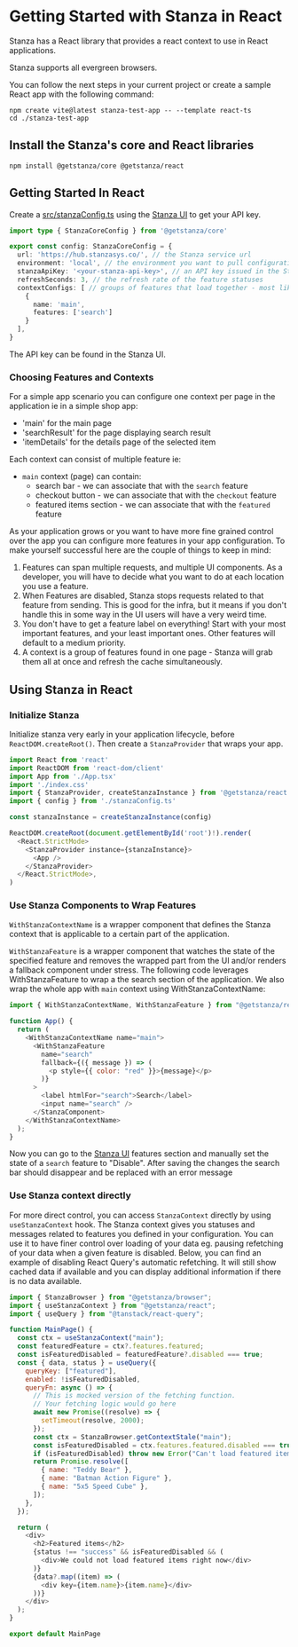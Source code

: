 # Getting Started with Stanza in React

Stanza has a React library that provides a react context to use in React applications.

Stanza supports all evergreen browsers.

You can follow the next steps in your current project or create a sample React app with the following command:

```shell
npm create vite@latest stanza-test-app -- --template react-ts
cd ./stanza-test-app
```

## Install the Stanza's core and React libraries
```shell
npm install @getstanza/core @getstanza/react
```

## Getting Started In React

Create a [src/stanzaConfig.ts](../javascript/stanzaconfig) using the [Stanza UI](https://ui.stanzasys.co) to get your API key.

```ts
import type { StanzaCoreConfig } from '@getstanza/core'

export const config: StanzaCoreConfig = {
  url: 'https://hub.stanzasys.co/', // the Stanza service url
  environment: 'local', // the environment you want to pull configurations for
  stanzaApiKey: '<your-stanza-api-key>', // an API key issued in the Stanza UI
  refreshSeconds: 3, // the refresh rate of the feature statuses
  contextConfigs: [ // groups of features that load together - most likely, your app's pages or routes
    {
      name: 'main',
      features: ['search']
    }
  ],
}
```

The API key can be found in the Stanza UI.

### Choosing Features and Contexts

For a simple app scenario you can configure one context per page in the application ie in a simple shop app:
* 'main' for the main page
* 'searchResult' for the page displaying search result
* 'itemDetails' for the details page of the selected item

Each context can consist of multiple feature ie:
* `main` context (page) can contain:
  * search bar - we can associate that with the `search` feature
  * checkout button - we can associate that with the `checkout` feature
  * featured items section - we can associate that with the `featured` feature

As your application grows or you want to have more fine grained control over the app you can configure more features in your app configuration. To make yourself successful here are the couple of things to keep in mind:
1. Features can span multiple requests, and multiple UI components. As a developer, you will have to decide what you want to do at each location you use a feature.
2. When Features are disabled, Stanza stops requests related to that feature from sending. This is good for the infra, but it means if you don't handle this in some way in the UI users will have a very weird time.
3. You don't have to get a feature label on everything! Start with your most important features, and your least important ones. Other features will default to a medium priority.
3. A context is a group of features found in one page - Stanza will grab them all at once and refresh the cache simultaneously.


## Using Stanza in React

### Initialize Stanza
Initialize stanza very early in your application lifecycle, before `ReactDOM.createRoot()`. Then create a `StanzaProvider` that wraps your app.

```js
import React from 'react'
import ReactDOM from 'react-dom/client'
import App from './App.tsx'
import './index.css'
import { StanzaProvider, createStanzaInstance } from '@getstanza/react'
import { config } from './stanzaConfig.ts'

const stanzaInstance = createStanzaInstance(config)

ReactDOM.createRoot(document.getElementById('root')!).render(
  <React.StrictMode>
    <StanzaProvider instance={stanzaInstance}>
      <App />
    </StanzaProvider>
  </React.StrictMode>,
)
```

### Use Stanza Components to Wrap Features

`WithStanzaContextName` is a wrapper component that defines the Stanza context that is applicable to a certain part of the application.

`WithStanzaFeature` is a wrapper component that watches the state of the specified feature and removes the wrapped part from the UI and/or renders a fallback component under stress.
The following code leverages WithStanzaFeature to wrap a the search section of the application. We also wrap the whole app with `main` context using WithStanzaContextName:

```js
import { WithStanzaContextName, WithStanzaFeature } from "@getstanza/react";

function App() {
  return (
    <WithStanzaContextName name="main">
      <WithStanzaFeature
        name="search"
        fallback={({ message }) => (
          <p style={{ color: "red" }}>{message}</p>
        )}
      >
        <label htmlFor="search">Search</label>
        <input name="search" />
      </StanzaComponent>
    </WithStanzaContextName>
  );
}
```

Now you can go to the [Stanza UI](https://ui.stanzasys.co/features/) features section and manually set the state of a `search` feature to "Disable". After saving the changes the search bar should disappear and be replaced with an error message

### Use Stanza context directly

For more direct control, you can access `StanzaContext` directly by using `useStanzaContext` hook. The Stanza context gives you statuses and messages related to features you defined in your configuration. You can use it to have finer control over loading of your data eg. pausing refetching of your data when a given feature is disabled.
Below, you can find an example of disabling React Query's automatic refetching. It will still show cached data if available and you can display additional information if there is no data available.

```js
import { StanzaBrowser } from "@getstanza/browser";
import { useStanzaContext } from "@getstanza/react";
import { useQuery } from "@tanstack/react-query";

function MainPage() {
  const ctx = useStanzaContext("main");
  const featuredFeature = ctx?.features.featured;
  const isFeaturedDisabled = featuredFeature?.disabled === true;
  const { data, status } = useQuery({
    queryKey: ["featured"],
    enabled: !isFeaturedDisabled,
    queryFn: async () => {
      // This is mocked version of the fetching function. 
      // Your fetching logic would go here
      await new Promise((resolve) => {
        setTimeout(resolve, 2000);
      });
      const ctx = StanzaBrowser.getContextStale("main");
      const isFeaturedDisabled = ctx.features.featured.disabled === true;
      if (isFeaturedDisabled) throw new Error("Can't load featured items");
      return Promise.resolve([
        { name: "Teddy Bear" },
        { name: "Batman Action Figure" },
        { name: "5x5 Speed Cube" },
      ]);
    },
  });

  return (
    <div>
      <h2>Featured items</h2>
      {status !== "success" && isFeaturedDisabled && (
        <div>We could not load featured items right now</div>
      )}
      {data?.map((item) => (
        <div key={item.name}>{item.name}</div>
      ))}
    </div>
  );
}

export default MainPage

```
